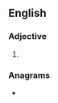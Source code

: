 ==English==

===Adjective===
{{head|en|adjective comparative form}}

# {{en-comparative of|inky}}

===Anagrams===
* {{l|en|keirin}}